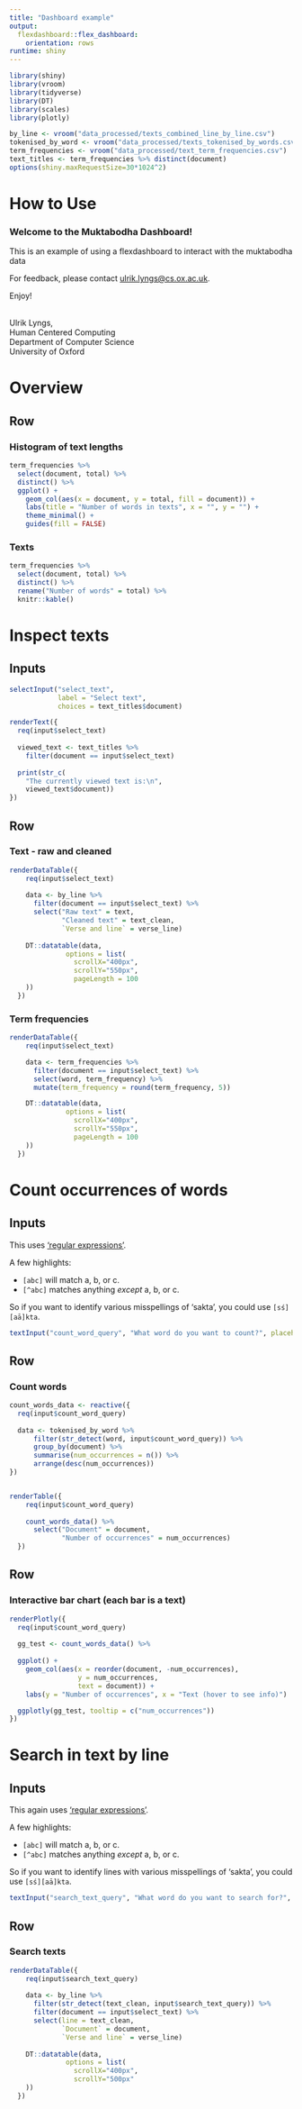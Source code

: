 ```yaml
---
title: "Dashboard example"
output: 
  flexdashboard::flex_dashboard:
    orientation: rows
runtime: shiny
---
```


```r
library(shiny)
library(vroom)
library(tidyverse)
library(DT)
library(scales)
library(plotly)

by_line <- vroom("data_processed/texts_combined_line_by_line.csv")
tokenised_by_word <- vroom("data_processed/texts_tokenised_by_words.csv")
term_frequencies <- vroom("data_processed/text_term_frequencies.csv")
text_titles <- term_frequencies %>% distinct(document)
options(shiny.maxRequestSize=30*1024^2)

```

How to Use
===================================== 

### Welcome to the Muktabodha Dashboard!

This is an example of using a flexdashboard to interact with the muktabodha data


For feedback, please contact [ulrik.lyngs\@cs.ox.ac.uk](mailto:ulrik.lyngs@cs.ox.ac.uk).

Enjoy!

<br>
Ulrik Lyngs,\
Human Centered Computing \
Department of Computer Science \
University of Oxford


Overview
===================================== 

Row
-------------------------------------
### Histogram of text lengths
```r
term_frequencies %>% 
  select(document, total) %>% 
  distinct() %>% 
  ggplot() +
    geom_col(aes(x = document, y = total, fill = document)) +
    labs(title = "Number of words in texts", x = "", y = "") +
    theme_minimal() +
    guides(fill = FALSE)

```


### Texts
```r
term_frequencies %>% 
  select(document, total) %>% 
  distinct() %>% 
  rename("Number of words" = total) %>% 
  knitr::kable()
```


Inspect texts
===================================== 
Inputs {.sidebar data-width=250}
-------------------------------------

```r
selectInput("select_text", 
            label = "Select text", 
            choices = text_titles$document)

renderText({
  req(input$select_text)
  
  viewed_text <- text_titles %>% 
    filter(document == input$select_text)
  
  print(str_c(
    "The currently viewed text is:\n",
    viewed_text$document))
})

```

Row
-------------------------------------
### Text - raw and cleaned
```r
renderDataTable({
    req(input$select_text)
  
    data <- by_line %>% 
      filter(document == input$select_text) %>% 
      select("Raw text" = text,
             "Cleaned text" = text_clean, 
             `Verse and line` = verse_line)
      
    DT::datatable(data, 
              options = list(
                scrollX="400px",
                scrollY="550px",
                pageLength = 100
    ))
  })

```


### Term frequencies {data-width=300}
```r
renderDataTable({
    req(input$select_text)

    data <- term_frequencies %>%
      filter(document == input$select_text) %>% 
      select(word, term_frequency) %>% 
      mutate(term_frequency = round(term_frequency, 5))

    DT::datatable(data,
              options = list(
                scrollX="400px",
                scrollY="550px",
                pageLength = 100
    ))
  })

```

Count occurrences of words
===================================== 
Inputs {.sidebar data-width=250}
-------------------------------------

This uses ['regular expressions'](https://r4ds.had.co.nz/strings.html#matching-patterns-with-regular-expressions).

A few highlights:

- `[abc]` will match a, b, or c.
- `[^abc]` matches anything *except* a, b, or c.

So if you want to identify various misspellings of 'sakta', you could use `[sś][aā]kta`.


```r
textInput("count_word_query", "What word do you want to count?", placeholder = "For example [sś][aā]kta")

```

Row
-------------------------------------
### Count words
```r
count_words_data <- reactive({
  req(input$count_word_query)
  
  data <- tokenised_by_word %>%
      filter(str_detect(word, input$count_word_query)) %>%
      group_by(document) %>%
      summarise(num_occurrences = n()) %>%
      arrange(desc(num_occurrences))
})


renderTable({
    req(input$count_word_query)
    
    count_words_data() %>% 
      select("Document" = document, 
             "Number of occurrences" = num_occurrences)
  })

```

Row
-------------------------------------
### Interactive bar chart (each bar is a text)
```r
renderPlotly({
  req(input$count_word_query)
  
  gg_test <- count_words_data() %>% 
  
  ggplot() +
    geom_col(aes(x = reorder(document, -num_occurrences),
                 y = num_occurrences,
                 text = document)) +
    labs(y = "Number of occurrences", x = "Text (hover to see info)")

  ggplotly(gg_test, tooltip = c("num_occurrences"))  
})

```



Search in text by line
===================================== 
Inputs {.sidebar data-width=250}
-------------------------------------

This again uses ['regular expressions'](https://r4ds.had.co.nz/strings.html#matching-patterns-with-regular-expressions).

A few highlights:

- `[abc]` will match a, b, or c.
- `[^abc]` matches anything *except* a, b, or c.

So if you want to identify lines with various misspellings of 'sakta', you could use `[sś][aā]kta`.


```r
textInput("search_text_query", "What word do you want to search for?", placeholder = "For example [sś][aā]kta")
```


Row
-------------------------------------
### Search texts
```r
renderDataTable({
    req(input$search_text_query)
    
    data <- by_line %>% 
      filter(str_detect(text_clean, input$search_text_query)) %>%
      filter(document == input$select_text) %>% 
      select(line = text_clean, 
             `Document` = document, 
             `Verse and line` = verse_line)
    
    DT::datatable(data, 
              options = list(
                scrollX="400px",
                scrollY="500px"
    ))
  })

```

